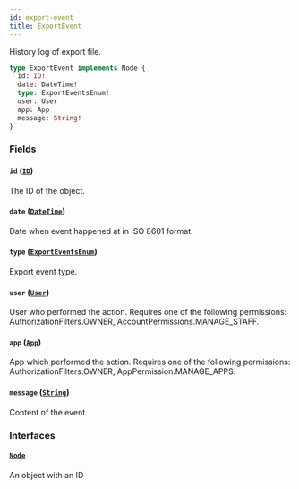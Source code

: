 ```yaml
---
id: export-event
title: ExportEvent
---
```


History log of export file.

```graphql
type ExportEvent implements Node {
  id: ID!
  date: DateTime!
  type: ExportEventsEnum!
  user: User
  app: App
  message: String!
}
```

### Fields

#### `id` ([`ID`](../../../developer/api-reference/scalars/id))

The ID of the object.

#### `date` ([`DateTime`](../../../developer/api-reference/scalars/date-time))

Date when event happened at in ISO 8601 format.

#### `type` ([`ExportEventsEnum`](../../../developer/api-reference/enums/export-events-enum))

Export event type.

#### `user` ([`User`](../../../developer/api-reference/objects/user))

User who performed the action. Requires one of the following permissions: AuthorizationFilters.OWNER, AccountPermissions.MANAGE_STAFF.

#### `app` ([`App`](../../../developer/api-reference/objects/app))

App which performed the action. Requires one of the following permissions: AuthorizationFilters.OWNER, AppPermission.MANAGE_APPS.

#### `message` ([`String`](../../../developer/api-reference/scalars/string))

Content of the event.

### Interfaces

#### [`Node`](../../../developer/api-reference/interfaces/node)

An object with an ID
